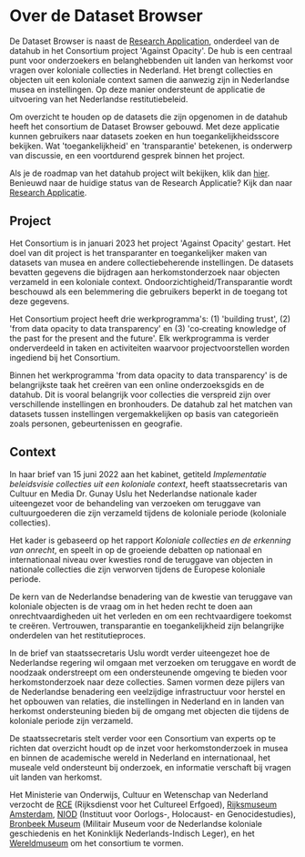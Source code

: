 # Over de Dataset Browser 

De Dataset Browser is naast de [Research Application](https://app.colonialcollections.nl/), onderdeel van de datahub in het Consortium project 'Against Opacity'. De hub is een centraal punt voor onderzoekers en belanghebbenden uit landen van herkomst voor vragen over koloniale collecties in Nederland. Het brengt collecties en objecten uit een koloniale context samen die aanwezig zijn in Nederlandse musea en instellingen. Op deze manier ondersteunt de applicatie de uitvoering van het Nederlandse restitutiebeleid. 

Om overzicht te houden op de datasets die zijn opgenomen in de datahub heeft het consortium de Dataset Browser gebouwd. Met deze applicatie kunnen gebruikers naar datasets zoeken en hun toegankelijkheidsscore bekijken. Wat 'toegankelijkheid' en 'transparantie' betekenen, is onderwerp van discussie, en een voortdurend gesprek binnen het project. 

Als je de roadmap van het datahub project wilt bekijken, klik dan [hier](https://app.colonialcollections.nl/roadmap).
Benieuwd naar de huidige status van de Research Applicatie? Kijk dan naar [Research Applicatie](https://app.colonialcollections.nl/).

## Project

Het Consortium is in januari 2023 het project 'Against Opacity' gestart. Het doel van dit project is het transparanter en toegankelijker maken van datasets van musea en andere collectiebeherende instellingen. De datasets bevatten gegevens die bijdragen aan herkomstonderzoek naar objecten verzameld in een koloniale context. Ondoorzichtigheid/Transparantie wordt beschouwd als een belemmering die gebruikers beperkt in de toegang tot deze gegevens.

Het Consortium project heeft drie werkprogramma's: (1) 'building trust', (2) 'from data opacity to data transparency' en (3) 'co‐creating knowledge of the past for the present and the future'. Elk werkprogramma is verder onderverdeeld in taken en activiteiten waarvoor projectvoorstellen worden ingediend bij het Consortium.

Binnen het werkprogramma 'from data opacity to data transparency' is de belangrijkste taak het creëren van een online onderzoeksgids en de datahub. Dit is vooral belangrijk voor collecties die verspreid zijn over verschillende instellingen en bronhouders. De datahub zal het matchen van datasets tussen instellingen vergemakkelijken op basis van categorieën zoals personen, gebeurtenissen en geografie.

## Context

In haar brief van 15 juni 2022 aan het kabinet, getiteld _Implementatie beleidsvisie collecties uit een koloniale context_, heeft staatssecretaris van Cultuur en Media Dr. Gunay Uslu het Nederlandse nationale kader uiteengezet voor de behandeling van verzoeken om teruggave van cultuurgoederen die zijn verzameld tijdens de koloniale periode (koloniale collecties).

Het kader is gebaseerd op het rapport _Koloniale collecties en de erkenning van onrecht_, en speelt in op de groeiende debatten op nationaal en internationaal niveau over kwesties rond de teruggave van objecten in nationale collecties die zijn verworven tijdens de Europese koloniale periode.

De kern van de Nederlandse benadering van de kwestie van teruggave van koloniale objecten is de vraag om in het heden recht te doen aan onrechtvaardigheden uit het verleden en om een rechtvaardigere toekomst te creëren. Vertrouwen, transparantie en toegankelijkheid zijn belangrijke onderdelen van het restitutieproces.

In de brief van staatssecretaris Uslu wordt verder uiteengezet hoe de Nederlandse regering wil omgaan met verzoeken om teruggave en wordt de noodzaak onderstreept om een ondersteunende omgeving te bieden voor herkomstonderzoek naar deze collecties. Samen vormen deze pijlers van de Nederlandse benadering een veelzijdige infrastructuur voor herstel en het opbouwen van relaties, die instellingen in Nederland en in landen van herkomst ondersteuning bieden bij de omgang met objecten die tijdens de koloniale periode zijn verzameld.

De staatssecretaris stelt verder voor een Consortium van experts op te richten dat overzicht houdt op de inzet voor herkomstonderzoek in musea en binnen de academische wereld in Nederland en internationaal, het museale veld ondersteunt bij onderzoek, en informatie verschaft bij vragen uit landen van herkomst.

Het Ministerie van Onderwijs, Cultuur en Wetenschap van Nederland verzocht de [RCE](https://www.cultureelerfgoed.nl/) (Rijksdienst voor het Cultureel Erfgoed), [Rijksmuseum Amsterdam](https://www.rijksmuseum.nl/en), [NIOD](https://www.niod.nl/en) (Instituut voor Oorlogs-, Holocaust- en Genocidestudies), [Bronbeek Museum](https://english.defensie.nl/topics/bronbeek/bronbeek-museum) (Militair Museum voor de Nederlandse koloniale geschiedenis en het Koninklijk Nederlands-Indisch Leger), en het [Wereldmuseum](https://www.tropenmuseum.nl/en/about-tropenmuseum/mission-0) om het consortium te vormen.
